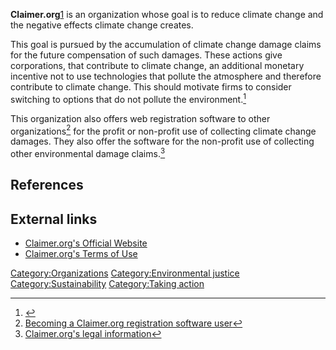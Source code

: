 {{Infobox company
|name = Caimer.org
|logo = [[Image:Claimer.org_logo.jpg]]
|industry = [[Nonprofit organization|NPO]]
|homepage = {{url|claimer.org}}
}}
'''Claimer.org'''[http://www.claimer.org] is an organization whose goal is to reduce climate change and the negative effects climate change creates.

This goal is pursued by the accumulation of climate change damage claims for the future compensation of such damages. These actions give corporations, that contribute to climate change, an additional monetary incentive not to use technologies that pollute the atmosphere and therefore contribute to climate change. This should motivate firms to consider switching to options that do not pollute the environment.<ref>{{cite web |url= http://stop.zona-m.net/2011/04/claimer-org-tries-to-make-it-easier-to-claim-damages-by-climate-change/ |title= Claimer.org tries to make it easier to claim damages by climate change |publisher= Stop |author= Marco Fioretti |date= 15 Apr, '11}}</ref>

This organization also offers web registration software to other organizations<ref>[http://www.claimer.org/setupa Becoming a Claimer.org registration software user]</ref> for the profit or non-profit use of collecting climate change damages. They also offer the software for the non-profit use of collecting other environmental damage claims.<ref>[http://claimer.org/legalconditions Claimer.org's legal information]</ref>

==References==
{{Reflist}}

== External links ==
* [http://www.claimer.org Claimer.org's Official Website]
* [http://claimer.org/legalconditions Claimer.org's Terms of Use]

[[Category:Organizations]]
[[Category:Environmental justice]]
[[Category:Sustainability]]
[[Category:Taking action]]
